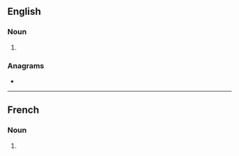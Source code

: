 ==English==

===Noun===
{{head|en|noun form}}

# {{plural of|en|claymore}}

===Anagrams===
* {{anagrams|en|a=acelmorsy|lacrymose}}

----

==French==

===Noun===
{{head|fr|noun form|g=?}}

# {{plural of|fr|claymore}}